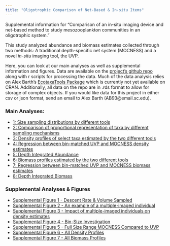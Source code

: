 ```yaml
---
title: "Oligotrophic Comparison of Net-Based & In-situ Items"
---
```


Supplemental information for "Comparison of an in-situ imaging device and net-based method to study mesozooplankton communities in an oligotrophic system."

This study analyzed abundance and biomass estimates collected through two methods: A traditional depth-specific net system (MOCNESS) and a novel *in-situ* imaging tool, the UVP.

Here, you can look at our main analyses as well as supplemental information and figures. Data are available on the [project's github repo](https://github.com/TheAlexBarth/Oligotrophic_in%20situ_net_comparison) along with r scripts for processing the data. Much of the data analysis relies on Alex Barth's [EcotaxaTools Package](https://github.com/TheAlexBarth/EcotaxaTools) which is currently not yet available on CRAN. Additionally, all data on the repo are in .rds format to allow for storage of complex objects. If you would like data for this project in either csv or json format, send an email to Alex Barth (AB93\@email.sc.edu).

### Main Analyses:

-   [1: Size sampling distributions by different tools](./main_analysis_01.html)
-   [2: Comparison of proportional representation of taxa by different sampling mechanisms](./main_analysis_02.html)
-   [3: Density profiles of select taxa estimated by the two different tools](./main_analysis_03.html)
-   [4: Regression between bin-matched UVP and MOCNESS density estimates](./main_analysis_04.html)
-   [5: Depth Integrated Abundance](./main_analysis_05.html)
-   [6: Biomass profiles estimated by the two different tools](./main_analysis_06)
-   [7: Regression between bin-matched UVP and MOCNESS biomass estimates](./main_analysis_07.html)
-   [8: Depth Integrated Biomass](./main_analysis_08.html)

### Supplemental Analyses & Figures

-   [Supplemental Figure 1 - Descent Rate & Volume Sampled](./supp_analysis_01.html)
-   [Supplemental Figure 2 - An example of a multiple-imaged individual](./supp_analysis_02.html)
-   [Supplemental Figure 3 - Impact of multiple-imaged individuals on density estimates](./supp_analysis_03.html)
-   [Supplemental Figure 4 - Bin-Size Investigation](./supp_analysis_04.html)
-   [Supplemental Figure 5 - Full Size Range MOCNESS Compared to UVP](./supp_analysis_05.html)
-   [Supplemental Figure 6 - All Density Profiles](./supp_analysis_06.html)
-   [Supplemental Figure 7 - All Biomass Profiles](./supp_analysis_07.html)
